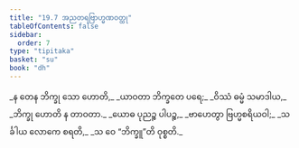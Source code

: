 ```yaml
---
title: "19.7 အညတရဗြာဟ္မဏဝတ္ထု"
tableOfContents: false
sidebar:
  order: 7
type: "tipitaka"
basket: "su"
book: "dh"
---
```



<DynamicBreadcrumb />

<Division number="266" book="dh" e="ch" v="18" p="51">

<Paragraph number="287" type="verses" book="dh">
_န တေန ဘိက္ခု သော ဟောတိ,_  
_ယာဝတာ ဘိက္ခတေ ပရေ;_  
_ဝိဿံ ဓမ္မံ သမာဒါယ,_  
_ဘိက္ခု ဟောတိ န တာဝတာ._  

</Paragraph>

</Division>
<Division number="267" book="dh" e="ch" v="18" p="51">

<Paragraph number="288" type="verses" book="dh">
_ယောဓ ပုညဉ္စ ပါပဉ္စ,_  
_ဗာဟေတွာ ဗြဟ္မစရိယဝါ;_  
_သင်္ခါယ လောကေ စရတိ,_  
_သ ဝေ “ဘိက္ခူ”တိ ဝုစ္စတိ._
</Paragraph>
</Division>